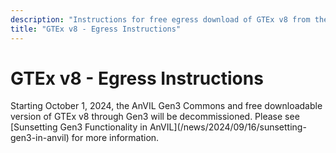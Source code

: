 ```yaml
---
description: "Instructions for free egress download of GTEx v8 from the AnVIL Gen3 Data Commons"
title: "GTEx v8 - Egress Instructions"
---
```



# GTEx v8 - Egress Instructions

<Alert severity="warning">
  Starting October 1, 2024, the AnVIL Gen3 Commons and free downloadable version of GTEx v8 through Gen3 will be decommissioned. Please see [Sunsetting Gen3 Functionality in AnVIL](/news/2024/09/16/sunsetting-gen3-in-anvil) for more information.
</Alert>
